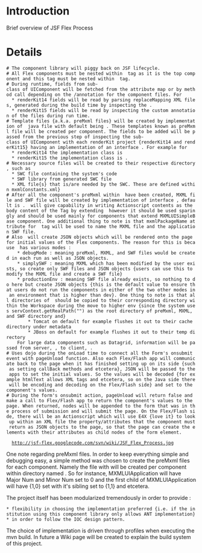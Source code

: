 = Introduction =

Brief overview of JSF Flex Process


= Details =
 # The component library will piggy back on JSF lifecycle.
 # All Flex components must be nested within <s:mxmlApplication /> tag as it is the top component and this tag must be nested within <h:form /> tag.
 # During runtime, fields from sub-class of UIComponent will be fetched from the attribute map or by method call depending on the {{{JavaDoc}}}/annotation for the component files. For 
   * renderKit14 fields will be read by parsing replaceMapping XML files, generated during the build time by inspecting the {{{JavaDocs}}}.
   * renderKit15 fields will be read by inspecting the custom annotation of the files during run time.
 # Template files {a.k.a. preMxml files} will be created by implementation of {{{_FileManipulatorTaskRunner}}} java file with default being {{{VelocityFileManipulatorTaskRunnerImpl}}}. These templates known as preMxml file will be created per component. The fields to be added will be passed from the previous step of inspecting the sub-class of UIComponent with each renderKit project {renderKit14 and renderKit15} having an implementation of an interface {{{_AnnotationDocletParser}}}. For example for 
   * renderKit14 the implementation class is {{{AnnotationDocletParser14Impl}}}
   * renderKit15 the implementation class is {{{AnnotationDocletParser15Impl}}}.
 # Necessary source files will be created to their respective directory, such as 
   * SWC file containing the system's code
   * SWF library from generated SWC file
   * XML file{s} that is/are needed by the SWC. These are defined within mxmlConstants.xml}
 # After all the component's preMxml within <s:mxmlApplication /> have been created, MXML file and SWF file will be created by implementation of interface {{{_FlexTaskRunner}}}, default is {{{AntFlexTaskRunnerImpl}}}. <s:mxmlScript /> will give capability in writing Actionscript contents as the body content of the Tag by extending {{{javax.faces.webapp.UIComponentBodyTag}}} however it should be used sparingly and should be used mainly for components that extend MXMLUISimpleBase component. One additional thing to note is that mxmlPackageName attribute for <s:mxmlApplication /> tag will be used to name the MXML file and the application SWF file.
 # Also <s:mxmlApplication /> will create JSON objects which will be rendered onto the page for initial values of the Flex components. The reason for this is because <s:mxmlApplication /> has various modes :
     * debugMode : meaning preMxml, MXML, and SWF files would be created in each run as well as JSON objects.
     * simplySWF : meaning MXML which has been modified by the user exists, so create only SWF files and JSON objects {users can use this to modify the MXML file and create a SWF file}
     * productionEnv : meaning SWF file already exists, so nothing to do here but create JSON objects {this is the default value to ensure that users do not run the components in either of the two other modes in an environment that is higher than dev}. One thing to note is that all directories of {{{Webcontent/swf/*}}} should be copied to their corresponding directory within the Workspace during the move to higher env {since the system uses servContext.getRealPath("") as the root directory of preMxml, MXML, and SWF directory and} 
         * Tomcat on default for example flushes it out to their cache directory under metadata {{{i.e. C:\OpenSource\.metadata\.plugins\org.eclipse.wst.server.core\tmp0\wtpwebapps\jsf-flex-examples}}}
         * JBoss on default for example flushes it out to their temp directory {{{i.e. C:\Program Files\jboss-4.2.3.GA\server\default\tmp\deploy\tmp46689jsf-flex-examples.war}}}
     For large data components such as Datagrid, information will be passed from server, {{{JsfFlexHttpServicePhaseListener.java}}}, to client, {{{JsfFlexHttpService.as}}}. 
 # Uses dojo during the onLoad time to connect all the Form's onsubmit event with pageUnload function. Also each Flex/Flash app will communicate back to the page when it has finished setting up on its side {such as setting callBack methods and etcetera}, JSON will be passed to the apps to set the initial values. So the values will be decoded {for example htmlText allows XML tags and etcetera, so on the Java side there will be encoding and decoding on the Flex/Flash side} and set to the component's values.
 # During the form's onsubmit action, pageUnload will return false and make a call to Flex/Flash app to return the component's values to the page. When returned, nodes will be appended to the form that was in the process of submission and will submit the page. On the Flex/Flash side, there will be an Actionscript which will use E4X {love it} to look up within an XML file the property/attributes that the component must return as JSON objects to the page, so that the page can create the elements with their attributes as child nodes of the form element. 

   http://jsf-flex.googlecode.com/svn/wiki/JSF_Flex_Process.jpg

One note regarding preMxml files. In order to keep everything simple and debugging easy, a simple method was chosen to create the preMxml files for each component. Namely the file with {{{<mxmlPackageName>_<classSimpleName>_<Major Num><Minor Num>.pre_mxml}}} will be created per component within directory named {{{Webcontent/preMxml/<mxmlPackageName>/}}}. So for instance, MXMLUIApplication will have Major Num and Minor Num set to 0 and the first child of MXMLUIApplication will have {1,0} set with it's sibling set to {1,1} and etcetera.

The project itself has been modularized tremendously in order to provide :
 * flexibility in choosing the implementation preferred {i.e. if the institution using this component library only allows ANT implementation}
 * in order to follow the IOC design pattern.

The choice of implementation is driven through profiles when executing the mvn build. In future a Wiki page will be created to explain the build system of this project.